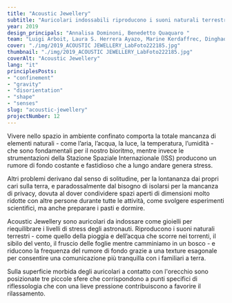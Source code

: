 ```yaml
---
title: "Acoustic Jewellery"
subtitle: "Auricolari indossabili riproducono i suoni naturali terrestri e creano un ponte fra terra e spazio"
year: 2019
design_principals: "Annalisa Dominoni, Benedetto Quaquaro "
team: "Luigi Arboit, Laura S. Herrera Ayazo, Marine Kerdaffrec, Dinghao Lin, Liang Hongmiao"
cover: "./img/2019_ACOUSTIC JEWELLERY_LabFoto222185.jpg"
thumbnail: "./img/2019_ACOUSTIC JEWELLERY_LabFoto222185.jpg"
coverAlt: "Acoustic Jewellery"
lang: "it"
principlesPosts: 
- "confinement" 
- "gravity" 
- "disorientation" 
- "shape"
- "senses"
slug: "acoustic-jewellery"
projectNumber: 12
---
```



Vivere nello spazio in ambiente confinato comporta la totale mancanza di elementi naturali - come l’aria, l’acqua, la luce, la temperatura, l’umidità - che sono fondamentali per il nostro bioritmo, mentre invece le strumentazioni della Stazione Spaziale Internazionale (ISS) producono un rumore di fondo costante e fastidioso che a lungo andare genera stress.

Altri problemi derivano dal senso di solitudine, per la lontananza dai propri cari sulla terra, e paradossalmente dal bisogno di isolarsi per la mancanza di privacy, dovuta al dover condividere spazi aperti di dimensioni molto ridotte con altre persone durante tutte le attività, come svolgere esperimenti scientifici, ma anche preparare i pasti e dormire.

Acoustic Jewellery sono auricolari da indossare come gioielli per riequilibrare i livelli di stress degli astronauti. Riproducono i suoni naturali terrestri - come quello della pioggia e dell’acqua che scorre nei torrenti, il sibilo del vento, il fruscio delle foglie mentre camminiamo in un bosco - e riducono la frequenza del rumore di fondo grazie a una texture esagonale per consentire una comunicazione più tranquilla con i familiari a terra.

Sulla superficie morbida degli auricolari a contatto con l'orecchio sono posizionate tre piccole sfere che corrispondono a punti specifici di riflessologia che con una lieve pressione contribuiscono a favorire il rilassamento.
